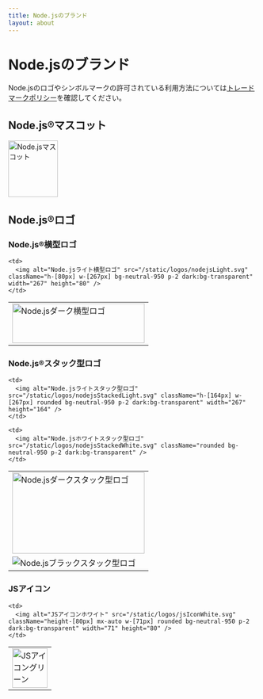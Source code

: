 ```yaml
---
title: Node.jsのブランド
layout: about
---
```


# Node.jsのブランド

Node.jsのロゴやシンボルマークの許可されている利用方法については[トレードマークポリシー](https://trademark-policy.openjsf.org/)を確認してください。

## Node.js®マスコット

<img
  alt="Node.jsマスコット"
  src="/static/images/node-mascot.svg"
  className="w-[100px]"
  width="100"
  height="114"
/>

## Node.js®ロゴ

### Node.js®横型ロゴ

<table>
  <tr>
    <td>
      <img alt="Node.jsダーク横型ロゴ" src="/static/logos/nodejsDark.svg" className="h-[80px] w-[267px]" width="267" height="80" />
    </td>

    <td>
      <img alt="Node.jsライト横型ロゴ" src="/static/logos/nodejsLight.svg" className="h-[80px] w-[267px] bg-neutral-950 p-2 dark:bg-transparent" width="267" height="80" />
    </td>

  </tr>
</table>

### Node.js®スタック型ロゴ

<table>
  <tr>
    <td>
      <img alt="Node.jsダークスタック型ロゴ" src="/static/logos/nodejsStackedDark.svg" className="h-[164px] w-[267px]" width="267" height="164" />
    </td>

    <td>
      <img alt="Node.jsライトスタック型ロゴ" src="/static/logos/nodejsStackedLight.svg" className="h-[164px] w-[267px] rounded bg-neutral-950 p-2 dark:bg-transparent" width="267" height="164" />
    </td>

  </tr>

  <tr>
    <td>
      <img alt="Node.jsブラックスタック型ロゴ" src="/static/logos/nodejsStackedBlack.svg" />
    </td>

    <td>
      <img alt="Node.jsホワイトスタック型ロゴ" src="/static/logos/nodejsStackedWhite.svg" className="rounded bg-neutral-950 p-2 dark:bg-transparent" />
    </td>

  </tr>
</table>

### JSアイコン

<table>
  <tr>
    <td>
      <img alt="JSアイコングリーン" src="/static/logos/jsIconGreen.svg" className="height-[80px] mx-auto w-[71px]" width="71" height="80" />
    </td>

    <td>
      <img alt="JSアイコンホワイト" src="/static/logos/jsIconWhite.svg" className="height-[80px] mx-auto w-[71px] rounded bg-neutral-950 p-2 dark:bg-transparent" width="71" height="80" />
    </td>

  </tr>
</table>
